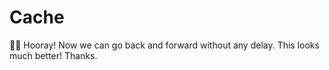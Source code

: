 # Cache

<EpicVideo url="https://www.epicreact.dev/workshops/react-server-components/cache/solution" />

👨‍💼 Hooray! Now we can go back and forward without any delay. This looks much
better! Thanks.
